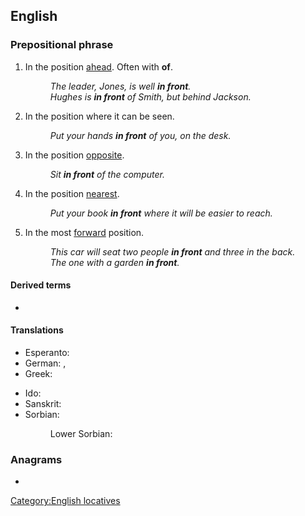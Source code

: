 ==English==

===Prepositional phrase===
{{head|en|prepositional phrase}}

# In the position [[ahead]]. Often with '''of'''.
#: ''The leader, Jones, is well '''in front'''.''
#: ''Hughes is '''in front''' of Smith, but behind Jackson.''
# In the position where it can be seen.
#: ''Put your hands '''in front''' of you, on the desk.''
# In the position [[opposite]].
#: ''Sit '''in front''' of the computer.''
# In the position [[nearest]].
#: ''Put your book '''in front''' where it will be easier to reach.''
# In the most [[forward]] position.
#: ''This car will seat two people '''in front''' and three in the back.''
#: ''The one with a garden '''in front'''.''

====Derived terms====
* {{l|en|in front of}}

====Translations====
{{trans-top|in the position ahead}}
* Esperanto: {{t|eo|antaŭe}}
* German: {{t+|de|vorn}}, {{t+|de|vorne}}
* Greek: {{t+|el|μπροστά}}
{{trans-mid}}
* Ido: {{t+|io|avane}}
* Sanskrit: {{t+|sa|पुरस्}}
* Sorbian:
*: Lower Sorbian: {{t|dsb|prězy}}
{{trans-bottom}}

===Anagrams===
* {{anagrams|en|a=finnort|Frinton|frontin'}}

[[Category:English locatives]]